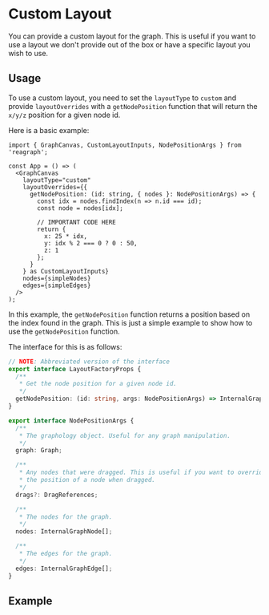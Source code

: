 
# Custom Layout
You can provide a custom layout for the graph. This is useful if
you want to use a layout we don't provide out of the box or have
a specific layout you wish to use.

## Usage
To use a custom layout, you need to set the `layoutType` to `custom` and
provide `layoutOverrides` with a `getNodePosition` function that will return
the `x/y/z` position for a given node id.

Here is a basic example:

```tsx
import { GraphCanvas, CustomLayoutInputs, NodePositionArgs } from 'reagraph';

const App = () => (
  <GraphCanvas
    layoutType="custom"
    layoutOverrides={{
      getNodePosition: (id: string, { nodes }: NodePositionArgs) => {
        const idx = nodes.findIndex(n => n.id === id);
        const node = nodes[idx];

        // IMPORTANT CODE HERE
        return {
          x: 25 * idx,
          y: idx % 2 === 0 ? 0 : 50,
          z: 1
        };
      }
    } as CustomLayoutInputs}
    nodes={simpleNodes}
    edges={simpleEdges}
  />
);
```

In this example, the `getNodePosition` function returns a position
based on the index found in the graph. This is just a simple example
to show how to use the `getNodePosition` function.

The interface for this is as follows:

```ts
// NOTE: Abbreviated version of the interface
export interface LayoutFactoryProps {
  /**
   * Get the node position for a given node id.
   */
  getNodePosition: (id: string, args: NodePositionArgs) => InternalGraphNode;
}

export interface NodePositionArgs {
  /**
   * The graphology object. Useful for any graph manipulation.
   */
  graph: Graph;

  /**
   * Any nodes that were dragged. This is useful if you want to override
   * the position of a node when dragged.
   */
  drags?: DragReferences;

  /**
   * The nodes for the graph.
   */
  nodes: InternalGraphNode[];

  /**
   * The edges for the graph.
   */
  edges: InternalGraphEdge[];
}
```

## Example

<div style={{ height: 400, width: '100%', position: 'relative', margin: '0 auto', background: 'white', borderRadius: 4, border: '1px solid rgba(0,0,0,.1)', boxShadow: 'rgb(0 0 0 / 10%) 0 1px 3px 0', overflow: 'hidden' }}>
  <CustomLayout />
</div>
